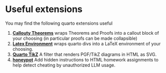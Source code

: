 # Useful extensions

You may find the following quarto extensions useful

1. **[Callouty Theorems]** wraps Theorems and Proofs into a callout block of your choosing (in particular proofs can be made collapsible)
2. **[Latex Environment]** wraps quarto divs into a LaTeX environment of your
choosing.
3. **[Quarto TikZ]** A filter that renders PGF/TikZ diagrams in HTML as SVG. 
4. **[honeypot]** Add hidden instructions to HTML homework assignments to help detect cheating by unauthorized LLM usage. 


[callouty theorems]: https://github.com/sun123zxy/quarto-callouty-theorem
[Latex environment]: https://github.com/quarto-ext/latex-environment
[quarto tikz]: https://github.com/danmackinlay/quarto_tikz
[honeypot]: https://github.com/jmgirard/honeypot